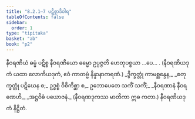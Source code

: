 ```yaml
---
title: "8.2.1–7 ပဋိစ္စာဒိဝါရ"
tableOfContents: false
sidebar:
  order: 1
type: "tipitaka"
basket: "ab"
book: "p2"
---
```



<DynamicBreadcrumb />

<Division number="51" book="p2" e="ch" v="38" p="226">

<Paragraph number="1990" book="p2">
နီဝရဏိယံ ဓမ္မံ ပဋိစ္စ နီဝရဏိယော ဓမ္မော ဥပ္ပဇ္ဇတိ ဟေတုပစ္စယာ …ပေ… . (နီဝရဏိယဒုကံ ယထာ လောကိယဒုကံ, ဧဝံ ကာတဗ္ဗံ နိန္နာနာကရဏံ.)
</Paragraph>

<Paragraph number="1991" book="p2">
_ဒွိက္ခတ္တုံ ကာမစ္ဆန္ဒေန,_  
_စတုက္ခတ္တုံ ပဋိဃေန စ;_  
ဥဒ္ဓစ္စံ ဝိစိကိစ္ဆာ စ,_  
ဥဘောပေတေ သကိံ သကိံ;_  
_နီဝရဏာနံ နီဝရဏေဟိ,_  
_အဋ္ဌဝိဓံ ပယောဇနံ._  


</Paragraph>
</Division>

<Paragraph number="1992" type="center" book="p2">
(နီဝရဏဒုကဿ မာတိကာ ဣဓ ကတာ.)



</Paragraph>

<Paragraph number="1993" type="center" book="p2">
နီဝရဏိယဒုကံ နိဋ္ဌိတံ.
</Paragraph>